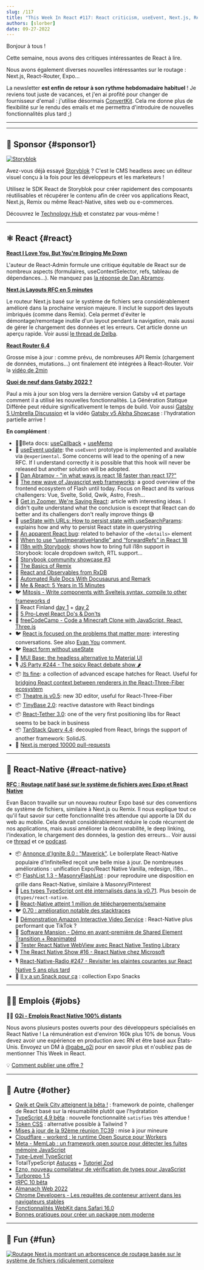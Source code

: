 ```yaml
---
slug: /117
title: "This Week In React #117: React criticism, useEvent, Next.js, Remix, Gatsby, Expo, Storybook, Ignite, React-Native, TypeScript, Qwik..."
authors: [slorber]
date: 09-27-2022
---
```


Bonjour à tous !

Cette semaine, nous avons des critiques intéressantes de React à lire.

Nous avons également diverses nouvelles intéressantes sur le routage : Next.js, React-Router, Expo...

La newsletter **est enfin de retour à son rythme hebdomadaire habituel** ! Je reviens tout juste de vacances, et j'en ai profité pour changer de fournisseur d'email : j'utilise désormais [ConvertKit](https://thisweekinreact.com/ck). Cela me donne plus de flexibilité sur le rendu des emails et me permettra d'introduire de nouvelles fonctionnalités plus tard ;)

<!-- truncate -->

---


<Support />

---

## 💸 Sponsor {#sponsor1}

[![Storyblok](/emails/issues/116/storyblok.png)](https://www.storyblok.com/?utm_source=thisweekinreact&utm_medium=display&utm_campaign=AWA_SPON_TWIREACT_TRA&utm_content=thisweekinreact_en)

Avez-vous déjà essayé [Storyblok](https://www.storyblok.com/?utm_source=thisweekinreact&utm_medium=display&utm_campaign=AWA_SPON_TWIREACT_TRA&utm_content=thisweekinreact_en) ? C'est le CMS headless avec un éditeur visuel conçu à la fois pour les développeurs et les marketeurs !

Utilisez le SDK React de Storyblok pour créer rapidement des composants réutilisables et récupérer le contenu afin de créer vos applications React, Next.js, Remix ou même React-Native, sites web ou e-commerces.

Découvrez le [Technology Hub](https://www.storyblok.com/technologies?utm_source=thisweekinreact&utm_medium=display&utm_campaign=AWA_SPON_TWIREACT_TRA&utm_content=thisweekinreact_en) et constatez par vous-même !

---

## ⚛️ React {#react}

**[React I Love You, But You're Bringing Me Down](https://marmelab.com/blog/2022/09/20/react-i-love-you.html)**

L'auteur de React-Admin formule une critique équitable de React sur de nombreux aspects (formulaires, useContextSelector, refs, tableau de dépendances...). Ne manquez pas [la réponse de Dan Abramov](https://twitter.com/dan_abramov/status/1572590212647391235).

**[Next.js Layouts RFC en 5 minutes](https://vercel.com/blog/next-js-layouts-rfc-in-5-minutes)**

Le routeur Next.js basé sur le système de fichiers sera considérablement amélioré dans la prochaine version majeure. Il inclut le support des layouts imbriqués (comme dans Remix). Cela permet d'éviter le démontage/remontage inutile d'un layout pendant la navigation, mais aussi de gérer le chargement des données et les erreurs. Cet article donne un aperçu rapide. Voir aussi [le thread de Delba](https://twitter.com/delba_oliveira/status/1568291558776274945).

**[React Router 6.4](https://remix.run/blog/react-router-v6.4)**

Grosse mise à jour : comme prévu, de nombreuses API Remix (chargement de données, mutations...) ont finalement été intégrées à React-Router. Voir la [vidéo de 2min](https://www.youtube.com/watch?v=aX74DbFT5nI)

**[Quoi de neuf dans Gatsby 2022 ?](https://www.smashingmagazine.com/2022/09/new-gatsby-2022/)**

Paul a mis à jour son blog vers la dernière version Gatsby v4 et partage comment il a utilisé les nouvelles fonctionnalités. La Génération Statique Différée peut réduire significativement le temps de build. Voir aussi [Gatsby 5 Umbrella Discussion](https://github.com/gatsbyjs/gatsby/discussions/36609) et la vidéo [Gatsby v5 Alpha Showcase](https://www.youtube.com/watch?v=C-WrnfUm33k) : l'hydratation partielle arrive !

**En complément** :

- 🧑‍🎓Beta docs: [useCallback](https://twitter.com/dan_abramov/status/1570021510659579904) + [useMemo](https://twitter.com/dan_abramov/status/1568602727147520000)
- 💬 [useEvent update](https://github.com/reactjs/rfcs/pull/220#issuecomment-1259938816): the `useEvent` prototype is implemented and available via `@experimental`. Some concerns will lead to the opening of a new RFC. If I understand correctly it is possible that this hook will never be released but another solution will be adopted.
- 💬 [Dan Abramov - "in what ways is react 18 faster than react 17?"](https://www.reddit.com/r/reactjs/comments/xmr9tg/comment/ippsuin/)
- 📜 [The new wave of Javascript web frameworks](https://frontendmastery.com/posts/the-new-wave-of-javascript-web-frameworks/): a good overview of the frontend ecosystem of Flash until today. Focus on React and its various challengers: Vue, Svelte, Solid, Qwik, Astro, Fresh...
- 📜 [Get in Zoomer, We're Saving React](https://acko.net/blog/get-in-zoomer-we-re-saving-react/): article with interesting ideas. I didn't quite understand what the conclusion is except that React can do better and its challengers don't really improve things 😅
- 📜 [useState with URLs: How to persist state with useSearchParams](https://blog.logrocket.com/use-state-url-persist-state-usesearchparams/): explains how and why to persist React state in querystring
- 📜 [An apparent React bug](https://phelipetls.github.io/posts/surprising-react-bug/): related to behavior of the `<details>` element
- 📜 [When to use “useImperativeHandle” and “forwardRefs” in React 18](https://betterprogramming.pub/when-to-use-useimperativehandle-and-forwardrefs-in-react-18-89cce42b3309)
- 📜 [I18n with Storybook](https://storybook.js.org/blog/internationalize-components-with-storybook/): shows how to bring full i18n support in Storybook: locale dropdown switch, RTL support...
- 📜 [Storybook community showcase #3](https://storybook.js.org/blog/community-showcase-3/)
- 📜 [The Basics of Remix](https://css-tricks.com/the-basics-of-remix/)
- 📜 [React and Observables from RxDB](https://www.sabre.com/locations/poland/react-and-observables-from-rxdb/)
- 📜 [Automated Rule Docs With Docusaurus and Remark](https://typescript-eslint.io/blog/automated-rule-docs-with-docusaurus-and-remark/)
- 📜 [Me & React: 5 Years in 15 Minutes](https://valeriavg.dev/me-and-react-5-years-in-15-minutes)
- 🐦 [Mitosis - Write components with Sveltejs syntax, compile to other frameworks d](https://twitter.com/Steve8708/status/1573444026006585345)
- 🎥 React Finland [day 1](https://www.youtube.com/watch?v=zE8PDM_7xoQ) + [day 2](https://www.youtube.com/watch?v=rHjwZu0EmlQ)
- 🎥 [5 Pro-Level React Do's & Don'ts](https://www.youtube.com/watch?v=4FhJkX18fS8)
- 🎥 [freeCodeCamp - Code a Minecraft Clone with JavaScript, React, Three.js](https://www.youtube.com/watch?v=qpOZup_3P_A)
- 🐦 [React is focused on the problems that matter more](https://twitter.com/heyImMapleLeaf/status/1567960223759093760): interesting conversations. See also [Evan You](https://twitter.com/youyuxi/status/1569485243077529602) comment.
- 🐦 [React form without useState](https://twitter.com/DavidKPiano/status/1569361453928300545)
- 🚧 [MUI Base: the headless alternative to Material UI](https://twitter.com/MUI_hq/status/1570695041034731520)
- 🎙️ [JS Party #244 - The spicy React debate show 🌶️](https://changelog.com/jsparty/244)
- 📦 [Its fine](https://github.com/pmndrs/its-fine): a collection of advanced escape hatches for React. Useful for [bridging React context between renderers in the React-Three-Fiber ecosystem](https://twitter.com/0xca0a/status/1573064826339094528)
- 📦 [Theatre.js v0.5](https://www.theatrejs.com/blog/theatre-05-is-out): new 3D editor, useful for React-Three-Fiber
- 📦 [TinyBase 2.0](https://twitter.com/tinybasejs/status/1570864399728136193): reactive datastore with React bindings
- 📦 [React-Tether 3.0](https://github.com/danreeves/react-tether/releases/tag/v3.0.0): one of the very first positioning libs for React seems to be back in business
- 📦 [TanStack Query 4.4](https://github.com/TanStack/query/releases/tag/v4.4.0): decoupled from React, brings the support of another framework: SolidJS.
- 🥳️ [Next.js merged 10000 pull-requests](https://twitter.com/github/status/1574750716966498304)

<SubscribeFormEmbed />

---

## 📱 React-Native {#react-native}

**[RFC : Routage natif basé sur le système de fichiers avec Expo et React Native](https://blog.expo.dev/rfc-file-system-based-routing-in-react-native-7a35474722a)**

Evan Bacon travaille sur un nouveau routeur Expo basé sur des conventions de système de fichiers, similaire à Next.js ou Remix. Il nous explique tout ce qu'il faut savoir sur cette fonctionnalité très attendue qui apporte la DX du web au mobile. Cela devrait considérablement réduire le code récurrent de nos applications, mais aussi améliorer la découvrabilité, le deep linking, l'indexation, le chargement des données, la gestion des erreurs... Voir aussi ce [thread](https://twitter.com/Baconbrix/status/1574837248029331495) et ce [podcast](https://podrocket.logrocket.com/expo-router).

- 📦 [Annonce d'Ignite 8.0 : "Maverick"](https://shift.infinite.red/announcing-ignite-8-0-maverick-fbbdafbb738e). Le boilerplate React-Native populaire d'InfiniteRed reçoit une belle mise à jour. De nombreuses améliorations : unification Expo/React Native Vanilla, redesign, i18n...
- 📦 [FlashList 1.3 - MasonryFlashList](https://twitter.com/naqvitalha/status/1574416547426496513) : pour reproduire une disposition en grille dans React-Native, similaire à Masonry/Pinterest
- 🥳️ [Les types TypeScript ont été internalisés dans la v0.71](https://twitter.com/thymikee/status/1572132314280300546). Plus besoin de `@types/react-native`.
- 🥳️ [React-Native atteint 1 million de téléchargements/semaine](https://twitter.com/thymikee/status/1574441040626552832)
- 🐦 [0.70 : amélioration notable des stacktraces](https://twitter.com/thymikee/status/1568257655323475972)
- 🎨 [Démonstration Amazon Interactive Video Service](https://twitter.com/nightstomp/status/1572576326934208513) : React-Native plus performant que TikTok ?
- 🎨 [Software Mansion - Démo en avant-première de Shared Element Transition + Reanimated](https://twitter.com/swmansion/status/1572246971829608449)
- 📜 [Tester React Native WebView avec React Native Testing Library](https://coolsoftware.dev/testing-react-native-webview-with-react-native-testing-library/)
- 🎙 [The React Native Show #16 - React Native chez Microsoft](https://www.callstack.com/podcasts/react-native-at-microsoft-ep-16)
- 🎙 [React-Native-Radio #247 - Revisiter les plaintes courantes sur React Native 5 ans plus tard](https://reactnativeradio.com/episodes/rnr-247-revisiting-common-complaints-about-react-native-5-years-later-interview-with-hodeem)
- 🔗️ [Il y a un Snack pour ça](https://www.snackforthat.com/) : collection Expo Snacks

---

## 🧑‍💻 Emplois {#jobs}

🧑‍💼 [**G2i - Emplois React Native 100% distants**](https://twitter.com/gabe_g2i/status/1563204813881425926?s=20&t=ArRLC77BpRwXXCdx8fnUqw)

Nous avons plusieurs postes ouverts pour des développeurs spécialisés en React Native ! La rémunération est d'environ 160k plus 10% de bonus. Vous devez avoir une expérience en production avec RN et être basé aux États-Unis. Envoyez un DM à [@gabe_g2i](https://twitter.com/gabe_g2i) pour en savoir plus et n'oubliez pas de mentionner This Week in React.

💡 [Comment publier une offre ?](https://thisweekinreact.com/sponsor)

---

## 🔀 Autre {#other}

- [Qwik et Qwik City atteignent la bêta !](https://www.builder.io/blog/qwik-and-qwik-city-have-reached-beta) : framework de pointe, challenger de React basé sur la résumabilité plutôt que l'hydratation
- [TypeScript 4.9 bêta](https://devblogs.microsoft.com/typescript/announcing-typescript-4-9-beta/) : nouvelle fonctionnalité `satisfies` très attendue !
- [Token CSS](https://twitter.com/tokencss/status/1571823928187633664) : alternative possible à Tailwind ?
- [Mises à jour de la 92ème réunion TC39](https://dev.to/hemanth/updates-from-the-92nd-tc39-meeting-5fi6) : mise à jour mineure
- [Cloudflare - workerd : le runtime Open Source pour Workers](https://blog.cloudflare.com/workerd-open-source-workers-runtime/)
- [Meta - MemLab : un framework open source pour détecter les fuites mémoire JavaScript](https://engineering.fb.com/2022/09/12/open-source/memlab/)
- [Type-Level TypeScript](https://type-level-typescript.com/)
- TotalTypeScript [Astuces](https://www.totaltypescript.com/tips) + [Tutoriel Zod](https://www.totaltypescript.com/tutorials/zod)
- [Ezno, nouveau compilateur de vérification de types pour JavaScript](https://twitter.com/robpalmer2/status/1573244310644199425)
- [Turborepo 1.5](https://twitter.com/turborepo/status/1573017581459488769)
- [tRPC 10 bêta](https://twitter.com/alexdotjs/status/1571807618254905344)
- [Almanach Web 2022](https://almanac.httparchive.org/en/2022/)
- [Chrome Developers - Les requêtes de conteneur arrivent dans les navigateurs stables](https://developer.chrome.com/blog/cq-polyfill/)
- [Fonctionnalités WebKit dans Safari 16.0](https://webkit.org/blog/13152/webkit-features-in-safari-16-0/)
- [Bonnes pratiques pour créer un package npm moderne](https://snyk.io/blog/best-practices-create-modern-npm-package/)

---

## 🤭 Fun {#fun}

[![Routage Next.js montrant un arborescence de routage basée sur le système de fichiers ridiculement complexe](/emails/issues/117/meme.png)](https://twitter.com/thekitze/status/1568300470107783168)